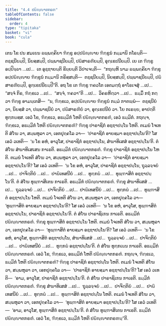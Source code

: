 ```yaml
---
title: "4.4 ປຏິຎ຺ຎາຕກຣຓ"
tableOfContents: false
sidebar:
  order: 4
type: "tipitaka"
basket: "vi"
book: "cula"
---
```



<DynamicBreadcrumb />

<Division number="200" book="cula">

<Paragraph number="841" book="cula">
ເຕນ ໂຂ ປນ ສມເຍນ ຉພ຺ພຄ຺ຄິຍາ ຠິກ຺ຂູ ອປ຺ປຏິຎ຺ຎາຍ ຠິກ຺ຂູນໍ ກມ຺ມານິ ກໂຣນ຺ຕິ—  ຕຊ຺ຊນີຍມ຺ປິ, ນິຍສ຺ສມ຺ປິ, ປພ຺ພາຊນີຍມ຺ປິ, ປຏິສາຣຓີຍມ຺ປິ, ອຸກ຺ເຂປນີຍມ຺ປິ. ເຍ ເຕ ຠິກ຺ຂູ ອປ຺ປິຈ຺ຉາ …ເປ…  ເຕ ອຸຊ຺ຌາຍນ຺ຕິ ຂິຍ຺ຍນ຺ຕິ ວິປາເຈນ຺ຕິ—  “ກຖຎ຺ຫິ ນາມ ຉພ຺ພຄ຺ຄິຍາ ຠິກ຺ຂູ ອປ຺ປຏິຎ຺ຎາຍ ຠິກ຺ຂູນໍ ກມ຺ມານິ ກຣິສ຺ສນ຺ຕິ—  ຕຊ຺ຊນີຍມ຺ປິ, ນິຍສ຺ສມ຺ປິ, ປພ຺ພາຊນີຍມ຺ປິ, ປຏິສາຣຓີຍມ຺ປິ, ອຸກ຺ເຂປນີຍມ຺ປີ”ຕິ. ອຖ ໂຂ ເຕ ຠິກ຺ຂູ ຠຄວໂຕ ເອຕມຕ຺ຖໍ ອາໂຣເຈສຸໍ …ເປ…  “ສຈ຺ຈໍ ກິຣ, ຠິກ຺ຂເວ …ເປ…  “ສຈ຺ຈໍ, ຠຄວາ”ຕິ …ເປ…  ວິຄຣຫິຕ຺ວາ …ເປ…  ຘມ຺ມິໍ ກຖໍ ກຕ຺ວາ ຠິກ຺ຂູ ອາມນ຺ເຕສິ—  “ນ, ຠິກ຺ຂເວ, ອປ຺ປຏິຎ຺ຎາຍ ຠິກ຺ຂູນໍ ກມ຺ມໍ ກາຕພ຺ພໍ—  ຕຊ຺ຊນີຍໍ ວາ, ນິຍສ຺ສໍ ວາ, ປພ຺ພາຊນີຍໍ ວາ, ປຏິສາຣຓີຍໍ ວາ, ອຸກ຺ເຂປນີຍໍ ວາ. ໂຍ ກເຣຍ຺ຍ, ອາປຕ຺ຕິ ທຸກ຺ກຏສ຺ສ.
</Paragraph>

</Division>
<Division number="201" book="cula">

<Paragraph number="842" book="cula">
ເອວໍ ໂຂ, ຠິກ຺ຂເວ, ອຘມ຺ມິກໍ ໂຫຕິ ປຏິຎ຺ຎາຕກຣຓໍ, ເອວໍ ຘມ຺ມິກໍ. ກຖຎ຺ຈ, ຠິກ຺ຂເວ, ອຘມ຺ມິກໍ ໂຫຕິ ປຏິຎ຺ຎາຕກຣຓໍ?
</Paragraph>

<Paragraph number="843" book="cula">
ຠິກ຺ຂຸ ປາຣາຊິກໍ ອຊ຺ຌາປນ຺ໂນ ໂຫຕິ. ຕເມນໍ ໂຈເທຕິ ສໍໂຆ ວາ, ສມ຺ພຫຸລາ ວາ, ເອກປຸຄ຺ຄໂລ ວາ—  ‘ປາຣາຊິກໍ ອາຍສ຺ມາ ອຊ຺ຌາປນ຺ໂນ’ຕິ? ໂສ ເອວໍ ວເທຕິ—  ‘ນ ໂຂ ອຫໍ, ອາວຸໂສ, ປາຣາຊິກໍ ອຊ຺ຌາປນ຺ໂນ, ສໍຆາທິເສສໍ ອຊ຺ຌາປນ຺ໂນ’ຕິ. ຕໍ ສໍໂຆ ສໍຆາທິເສເສນ ກາເຣຕິ. ອຘມ຺ມິກໍ ປຏິຎ຺ຎາຕກຣຓໍ.
</Paragraph>

<Paragraph number="844" book="cula">
ຠິກ຺ຂຸ ປາຣາຊິກໍ ອຊ຺ຌາປນ຺ໂນ ໂຫຕິ. ຕເມນໍ ໂຈເທຕິ ສໍໂຆ ວາ, ສມ຺ພຫຸລາ ວາ, ເອກປຸຄ຺ຄໂລ ວາ—  ‘ປາຣາຊິກໍ ອາຍສ຺ມາ ອຊ຺ຌາປນ຺ໂນ’ຕິ? ໂສ ເອວໍ ວເທຕິ—  ‘ນ ໂຂ ອຫໍ, ອາວຸໂສ, ປາຣາຊິກໍ ອຊ຺ຌາປນ຺ໂນ, ຖຸລ຺ລຈ຺ຈຍໍ …ເປ…  ປາຈິຕ຺ຕິຍໍ …ເປ…  ປາຏິເທສນີຍໍ …ເປ…  ທຸກ຺ກຏໍ …ເປ…  ທຸພ຺ຠາສິຕໍ ອຊ຺ຌາປນ຺ໂນ’ຕິ. ຕໍ ສໍໂຆ ທຸພ຺ຠາສິເຕນ ກາເຣຕິ. ອຘມ຺ມິກໍ ປຏິຎ຺ຎາຕກຣຓໍ.
</Paragraph>

<Paragraph number="845" book="cula">
ຠິກ຺ຂຸ ສໍຆາທິເສສໍ …ເປ…  ຖຸລ຺ລຈ຺ຈຍໍ …ເປ…  ປາຈິຕ຺ຕິຍໍ …ເປ…  ປາຏິເທສນີຍໍ …ເປ…  ທຸກ຺ກຏໍ …ເປ…  ທຸພ຺ຠາສິຕໍ ອຊ຺ຌາປນ຺ໂນ ໂຫຕິ. ຕເມນໍ ໂຈເທຕິ ສໍໂຆ ວາ, ສມ຺ພຫຸລາ ວາ, ເອກປຸຄ຺ຄໂລ ວາ—  ‘ທຸພ຺ຠາສິຕໍ ອາຍສ຺ມາ ອຊ຺ຌາປນ຺ໂນ’ຕິ? ໂສ ເອວໍ ວເທຕິ—  ‘ນ ໂຂ ອຫໍ, ອາວຸໂສ, ທຸພ຺ຠາສິຕໍ ອຊ຺ຌາປນ຺ໂນ, ປາຣາຊິກໍ ອຊ຺ຌາປນ຺ໂນ’ຕິ. ຕໍ ສໍໂຆ ປາຣາຊິເກນ ກາເຣຕິ. ອຘມ຺ມິກໍ ປຏິຎ຺ຎາຕກຣຓໍ.
</Paragraph>

<Paragraph number="846" book="cula">
ຠິກ຺ຂຸ ທຸພ຺ຠາສິຕໍ ອຊ຺ຌາປນ຺ໂນ ໂຫຕິ. ຕເມນໍ ໂຈເທຕິ ສໍໂຆ ວາ, ສມ຺ພຫຸລາ ວາ, ເອກປຸຄ຺ຄໂລ ວາ—  ‘ທຸພ຺ຠາສິຕໍ ອາຍສ຺ມາ ອຊ຺ຌາປນ຺ໂນ’ຕິ? ໂສ ເອວໍ ວເທຕິ—  ‘ນ ໂຂ ອຫໍ, ອາວຸໂສ, ທຸພ຺ຠາສິຕໍ ອຊ຺ຌາປນ຺ໂນ, ສໍຆາທິເສສໍ …ເປ…  ຖຸລ຺ລຈ຺ຈຍໍ …ເປ…  ປາຈິຕ຺ຕິຍໍ …ເປ…  ປາຏິເທສນີຍໍ …ເປ…  ທຸກ຺ກຏໍ ອຊ຺ຌາປນ຺ໂນ’ຕິ. ຕໍ ສໍໂຆ ທຸກ຺ກເຏນ ກາເຣຕິ. ອຘມ຺ມິກໍ ປຏິຎ຺ຎາຕກຣຓໍ. ເອວໍ ໂຂ, ຠິກ຺ຂເວ, ອຘມ຺ມິກໍ ໂຫຕິ ປຏິຎ຺ຎາຕກຣຓໍ.
</Paragraph>

<Paragraph number="847" book="cula">
ກຖຎ຺ຈ, ຠິກ຺ຂເວ, ຘມ຺ມິກໍ ໂຫຕິ ປຏິຎ຺ຎາຕກຣຓໍ? ຠິກ຺ຂຸ ປາຣາຊິກໍ ອຊ຺ຌາປນ຺ໂນ ໂຫຕິ. ຕເມນໍ ໂຈເທຕິ ສໍໂຆ ວາ, ສມ຺ພຫຸລາ ວາ, ເອກປຸຄ຺ຄໂລ ວາ—  ‘ປາຣາຊິກໍ ອາຍສ຺ມາ ອຊ຺ຌາປນ຺ໂນ’ຕິ? ໂສ ເອວໍ ວເທຕິ—  ‘ອາມ, ອາວຸໂສ, ປາຣາຊິກໍ ອຊ຺ຌາປນ຺ໂນ’ຕິ. ຕໍ ສໍໂຆ ປາຣາຊິເກນ ກາເຣຕິ. ຘມ຺ມິກໍ ປຏິຎ຺ຎາຕກຣຓໍ.
</Paragraph>

<Paragraph number="848" book="cula">
ຠິກ຺ຂຸ ສໍຆາທິເສສໍ …ເປ…  ຖຸລ຺ລຈ຺ຈຍໍ …ເປ…  ປາຈິຕ຺ຕິຍໍ …ເປ…  ປາຏິເທສນີຍໍ …ເປ…  ທຸກ຺ກຏໍ …ເປ…  ທຸພ຺ຠາສິຕໍ ອຊ຺ຌາປນ຺ໂນ ໂຫຕິ. ຕເມນໍ ໂຈເທຕິ ສໍໂຆ ວາ, ສມ຺ພຫຸລາ ວາ, ເອກປຸຄ຺ຄໂລ ວາ—  ‘ທຸພ຺ຠາສິຕໍ ອາຍສ຺ມາ ອຊ຺ຌາປນ຺ໂນ’ຕິ? ໂສ ເອວໍ ວເທຕິ—  ‘ອາມ, ອາວຸໂສ, ທຸພ຺ຠາສິຕໍ ອຊ຺ຌາປນ຺ໂນ’ຕິ. ຕໍ ສໍໂຆ ທຸພ຺ຠາສິເຕນ ກາເຣຕິ. ຘມ຺ມິກໍ ປຏິຎ຺ຎາຕກຣຓໍ. ເອວໍ ໂຂ, ຠິກ຺ຂເວ, ຘມ຺ມິກໍ ໂຫຕິ ປຏິຎ຺ຎາຕກຣຓນ຺”ຕິ.
</Paragraph>
</Division>